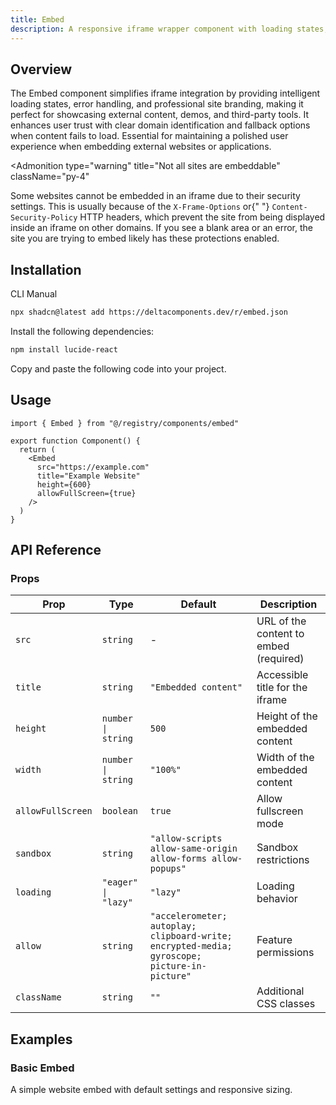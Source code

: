 ```yaml
---
title: Embed
description: A responsive iframe wrapper component with loading states, error handling, and site branding for seamless content embedding.
---
```


<ComponentPreview name="embed-demo" />

## Overview

The Embed component simplifies iframe integration by providing intelligent loading states, error handling, and professional site branding, making it perfect for showcasing external content, demos, and third-party tools. It enhances user trust with clear domain identification and fallback options when content fails to load. Essential for maintaining a polished user experience when embedding external websites or applications.

<Admonition
  type="warning"
  title="Not all sites are embeddable"
  className="py-4"
>
  Some websites cannot be embedded in an iframe due to their security settings.
  This is usually because of the <code>X-Frame-Options</code> or{" "}
  <code>Content-Security-Policy</code> HTTP headers, which prevent the site from
  being displayed inside an iframe on other domains. If you see a blank area or
  an error, the site you are trying to embed likely has these protections
  enabled.
</Admonition>

## Installation

<Tabs defaultValue="cli">

<TabsList>
  <TabsTrigger value="cli">CLI</TabsTrigger>
  <TabsTrigger value="manual">Manual</TabsTrigger>
</TabsList>

<TabsContent value="cli">

```bash
npx shadcn@latest add https://deltacomponents.dev/r/embed.json
```

</TabsContent>

<TabsContent value="manual">

<Steps>

<Step>Install the following dependencies:</Step>

```bash
npm install lucide-react
```

<Step>Copy and paste the following code into your project.</Step>

<ComponentSource name="embed" />

</Steps>

</TabsContent>

</Tabs>

## Usage

```tsx
import { Embed } from "@/registry/components/embed"

export function Component() {
  return (
    <Embed
      src="https://example.com"
      title="Example Website"
      height={600}
      allowFullScreen={true}
    />
  )
}
```

## API Reference

### Props

<div className="overflow-x-auto">

| Prop              | Type                | Default                                                                                      | Description                            |
| ----------------- | ------------------- | -------------------------------------------------------------------------------------------- | -------------------------------------- |
| `src`             | `string`            | -                                                                                            | URL of the content to embed (required) |
| `title`           | `string`            | `"Embedded content"`                                                                         | Accessible title for the iframe        |
| `height`          | `number \| string`  | `500`                                                                                        | Height of the embedded content         |
| `width`           | `number \| string`  | `"100%"`                                                                                     | Width of the embedded content          |
| `allowFullScreen` | `boolean`           | `true`                                                                                       | Allow fullscreen mode                  |
| `sandbox`         | `string`            | `"allow-scripts allow-same-origin allow-forms allow-popups"`                                 | Sandbox restrictions                   |
| `loading`         | `"eager" \| "lazy"` | `"lazy"`                                                                                     | Loading behavior                       |
| `allow`           | `string`            | `"accelerometer; autoplay; clipboard-write; encrypted-media; gyroscope; picture-in-picture"` | Feature permissions                    |
| `className`       | `string`            | `""`                                                                                         | Additional CSS classes                 |

</div>

## Examples

### Basic Embed

A simple website embed with default settings and responsive sizing.

<ComponentPreview name="embed-demo" />
